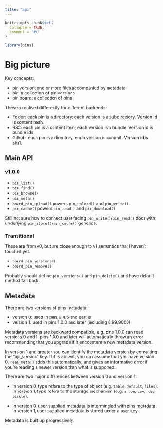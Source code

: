 ```yaml
---
title: "api"
---
```


```r
knitr::opts_chunk$set(
  collapse = TRUE,
  comment = "#>"
)
```

```r
library(pins)
```

# Big picture

Key concepts:

* pin version: one or more files accompanied by metadata
* pin: a collection of pin versions 
* pin board: a collection of pins

These a realised differently for different backends:

* Folder: each pin is a directory; each version is a subdirectory. Version id is content hash.
* RSC: each pin is a content item; each version is a bundle. Version id is bundle ids
* Github: each pin is a directory; each version is commit. Version id is sha1. 

## Main API

### v1.0.0

* `pin_list()`
* `pin_find()`
* `pin_browse()`
* `pin_meta()`
* `board_pin_upload()` powers `pin_upload()` and `pin_write()`. 
* `pin_cache()` powers `pin_read()` and `pin_download()`

Still not sure how to connect user facing `pin_write()`/`pin_read()` docs with underlying `pin_store()`/`pin_cache()` generics.

### Transitional

These are from v0, but are close enough to v1 semantics that I haven't touched yet.

* `board_pin_versions()`
* `board_pin_remove()`

Probably should define `pin_versions()` and `pin_delete()` and have default method fall back.

## Metadata

There are two versions of pins metadata:

* version 0: used in pins 0.4.5 and earlier
* version 1: used in pins 1.0.0 and later (including 0.99.9000)

Metadata versions are backward compatible, e.g. pins 1.0.0 can read versions 0 and 1. pins 1.0.0 and later will automatically throw an error recommending that you upgrade if it encounters a new metadata version.

In version 1 and greater you can identify the metadata version by consulting the "api_version" key. If it is absent, you can assume that you have version 0. `read_meta()` adds this automatically, and gives an informative error if you're reading a newer version than what is supported.

There are two major differences between version 0 and version 1:

* In version 0, type refers to the type of object (e.g. `table`, `default`, `files`).
  In version 1, type refers to the storage mechanism (e.g. `arrow`, `csv`, `rds`, `pickle`).

* In version 0, user supplied metadata is intermingled with pins metadata.
  In version 1, user supplied metadata is stored under a `user` key.

Metadata is built up progressively.
